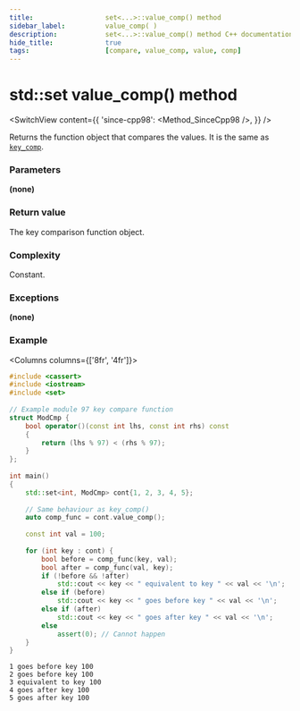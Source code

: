 ```yaml
---
title:					set<...>::value_comp() method
sidebar_label:			value_comp( )
description:			set<...>::value_comp() method C++ documentation
hide_title:				true
tags:					[compare, value_comp, value, comp]
---
```



<!----------------- Codes ---------------------->

<!-- value_comp() -->

# std::set value_comp() method

<SwitchView content={{
    'since-cpp98': <Method_SinceCpp98 />,
    }} />

Returns the function object that compares the values. It is the same as [`key_comp`](/docs/std/containers/sets/set/key_comp).

### Parameters

**(none)**

### Return value

The key comparison function object.

### Complexity

Constant.

### Exceptions

**(none)**

### Example

<Columns columns={['8fr', '4fr']}>
<div>

```cpp title='Main.cpp' showLineNumbers
#include <cassert>
#include <iostream>
#include <set>
 
// Example module 97 key compare function
struct ModCmp {
    bool operator()(const int lhs, const int rhs) const
    {
        return (lhs % 97) < (rhs % 97);
    }
};
 
int main()
{
    std::set<int, ModCmp> cont{1, 2, 3, 4, 5};
 
    // Same behaviour as key_comp()
    auto comp_func = cont.value_comp();
 
    const int val = 100;
 
    for (int key : cont) {
        bool before = comp_func(key, val);
        bool after = comp_func(val, key);
        if (!before && !after)
            std::cout << key << " equivalent to key " << val << '\n';
        else if (before)
            std::cout << key << " goes before key " << val << '\n';
        else if (after)
            std::cout << key << " goes after key " << val << '\n';
        else
            assert(0); // Cannot happen
    }
}
```

</div>
<div>

```plaintext title="Output"
1 goes before key 100
2 goes before key 100
3 equivalent to key 100
4 goes after key 100
5 goes after key 100
```

</div>
</Columns>